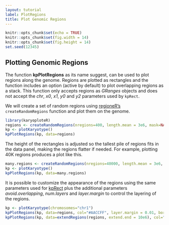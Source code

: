 ```yaml
---
layout: tutorial
label: PlotRegions
title: Plot Genomic Regions
---
```



```r
knitr::opts_chunk$set(echo = TRUE)
knitr::opts_chunk$set(fig.width = 14)
knitr::opts_chunk$set(fig.height = 14)
set.seed(12345)
```

## Plotting Genomic Regions

The function **kpPlotRegions** as its name suggest, can be used to plot regions
along the genome. Regions are plotted as rectangles and the function includes 
an option (active by default) to plot overlapping regions as a stack. This
function only accepts regions as _GRanges_ objects and does not accept
the _chr_, _x0_, _x1_, _y0_ and _y2_ parameters used by `kpRect`.

We will create a set of random regions using 
[regioneR's](https://bioconductor.org/packages/regioneR/) 
`createRandomRegions` function and plot them on the genome.


```r
library(karyoploteR)
regions <- createRandomRegions(nregions=400, length.mean = 3e6, mask=NA)
kp <- plotKaryotype()
kpPlotRegions(kp, data=regions)
```

The height of the rectangles is adjusted so the tallest pile of regions fits in
the data panel, making the regions flatter if needed. For example, plotting 40K 
regions produces a plot like this. 

```r
many.regions <- createRandomRegions(nregions=40000, length.mean = 3e6, mask=NA, non.overlapping = FALSE)
kp <- plotKaryotype()
kpPlotRegions(kp, data=many.regions)
```

It is possible to customize the appearance of the regions using the same 
parameters used for
[kpRect]({{ site.baseurl }}{% link Tutorial/Rectangles/Rectangles.md %}) plus the
additional parameters _avoid.overlapping_, _num.layers_ and _layer.margin_ to 
control the layering of the regions.

```r
kp <- plotKaryotype(chromosomes="chr1")
kpPlotRegions(kp, data=regions, col="#AACCFF", layer.margin = 0.01, border=NA, r0=0, r1=0.5)
kpPlotRegions(kp, data=extendRegions(regions, extend.end = 10e6), col="#FFEECC", layer.margin = 0.05, border="#FFCCAA", r0=0.6, r1=1)
```







